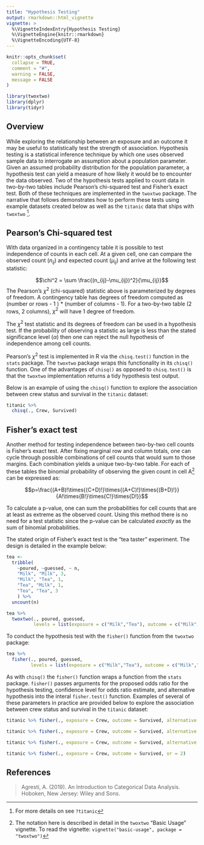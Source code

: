 ```yaml
---
title: "Hypothesis Testing"
output: rmarkdown::html_vignette
vignette: >
  %\VignetteIndexEntry{Hypothesis Testing}
  %\VignetteEngine{knitr::rmarkdown}
  %\VignetteEncoding{UTF-8}
---
```


```r
knitr::opts_chunk$set(
  collapse = TRUE,
  comment = "#",
  warning = FALSE,
  message = FALSE
)
```

```r
library(twoxtwo)
library(dplyr)
library(tidyr)
```

## Overview

While exploring the relationship between an exposure and an outcome it may be useful to statistically test the strength of association. Hypothesis testing is a statistical inference technique by which one uses observed sample data to interrogate an assumption about a population parameter. Given an assumed probability distribution for the population parameter, a hypothesis test can yield a measure of how likely it would be to encounter the data observed. Two of the hypothesis tests applied to count data in two-by-two tables include Pearson's chi-squared test and Fisher's exact test. Both of these techniques are implemented in the `twoxtwo` package. The narrative that follows demonstrates how to perform these tests using example datasets created below as well as the `titanic` data that ships with `twoxtwo` [^titanic].

[^titanic]: For more details on see `?titanic`

## Pearson's Chi-squared test

With data organized in a contingency table it is possible to test independence of counts in each cell. At a given cell, one can compare the observed count ($n_{ij}$) and expected count ($\mu_{ij}$) and arrive at the following test statistic:

$$\chi^2 = \sum \frac{(n_{ij}-\mu_{ij})^2}{\mu_{ij}}$$
The Pearson's $\chi^2$ (chi-squared) statistic above is parameterized by degrees of freedom. A contingency table has degrees of freedom computed as (number or rows - 1 ) * (number of columns - 1). For a two-by-two table (2 rows, 2 columns), $\chi^2$ will have 1 degree of freedom.

The $\chi^2$ test statistic and its degrees of freedom can be used in a hypothesis test. If the probability of observing a statistic as large is less than the stated significance level ($\alpha$) then one can reject the null hypothesis of independence among cell counts.

Pearson's $\chi^2$ test is implemented in R via the `chisq.test()` function in the `stats` package. The `twoxtwo` package wraps this functionality in its `chisq()` function. One of the advantages of `chisq()` as opposed to `chisq.test()` is that the `twoxtwo` implementation returns a tidy hypothesis test output.

Below is an example of using the `chisq()` function to explore the association between crew status and survival in the `titanic` dataset:

```r
titanic %>%
  chisq(., Crew, Survived)
```
## Fisher's exact test

Another method for testing independence between two-by-two cell counts is Fisher's exact test. After fixing marginal row and column totals, one can cycle through possible combinations of cell counts that would sum to those margins. Each combination yields a unique two-by-two table. For each of these tables the binomial probability of observing the given count in cell A[^notation] can be expressed as:

[^notation]: The notation here is described in detail in the `twoxtwo` "Basic Usage" vignette. To read the vignette: `vignette("basic-usage", package = "twoxtwo")`

$$p=\frac{(A+B)!\times{(C+D)!}\times{(A+C)!}\times{(B+D)!}}{A!\times{B!}\times{C!}\times{D!}}$$


To calculate a p-value, one can sum the probabilities for cell counts that are at least as extreme as the observed count. Using this method there is no need for a test statistic since the p-value can be calculated *exactly* as the sum of binomial probabilities.

The stated origin of Fisher's exact test is the "tea taster" experiment. The design is detailed in the example below:

```r
tea <-
  tribble(
    ~poured, ~guessed, ~ n,
    "Milk", "Milk", 3,
    "Milk", "Tea", 1,
    "Tea", "Milk", 1,
    "Tea", "Tea", 3
    ) %>%
  uncount(n)

tea %>%
  twoxtwo(., poured, guessed, 
          levels = list(exposure = c("Milk","Tea"), outcome = c("Milk","Tea")))
```

To conduct the hypothesis test with the `fisher()` function from the `twoxtwo` package:

```r
tea %>%
  fisher(., poured, guessed, 
         levels = list(exposure = c("Milk","Tea"), outcome = c("Milk","Tea")))
```

As with `chisq()` the `fisher()` function wraps a function from the `stats` package. `fisher()` passes arguments for the proposed odds ratio for the hypothesis testing, confidence level for odds ratio estimate, and alternative hypothesis into the interal `fisher.test()` function. Examples of several of these parameters in practice are provided below to explore the association between crew status and survival in the `titanic` dataset: 
```r
titanic %>% fisher(., exposure = Crew, outcome = Survived, alternative = "greater")
```
```r
titanic %>% fisher(., exposure = Crew, outcome = Survived, alternative = "less")
```

```r
titanic %>% fisher(., exposure = Crew, outcome = Survived, alternative = "two.sided")
```

```r
titanic %>% fisher(., exposure = Crew, outcome = Survived, or = 2)
```

## References

> Agresti, A. (2019). An Introduction to Categorical Data Analysis. Hoboken, New Jersey: Wiley and Sons.



